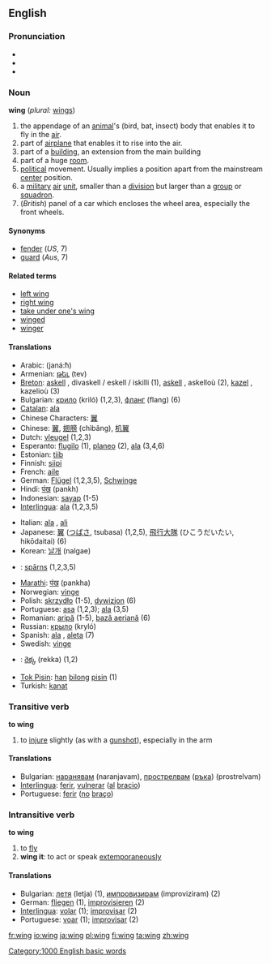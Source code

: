 ==English==
===Pronunciation===
*{{AHD|wĭng}}
*{{IPA|/wɪŋ/}}
*{{SAMPA|/wIN/}}

===Noun===
'''wing''' (''plural:'' [[wings]])

#the appendage of an [[animal]]'s (bird, bat, insect) body that enables it to fly in the [[air]].
#part of [[airplane]] that enables it to rise into the air.
#part of a [[building]], an extension from the main building
#part of a huge [[room]].
#[[political]] movement. Usually implies a position apart from the mainstream [[center]] position.
#a [[military]] [[air]] [[unit]], smaller than a [[division]] but larger than a [[group]] or [[squadron]].
#(''British'') panel of a car which encloses the wheel area, especially the front wheels.

==== Synonyms ====
*[[fender]] (''US'', 7)
*[[guard]] (''Aus'', 7)

==== Related terms ====
*[[left wing]]
*[[right wing]]
*[[take under one's wing]]
*[[winged]]
*[[winger]]

====Translations====
{{top}}
*Arabic: {{ARchar|[[جناح|جَنَاح]]}} (janá:ħ)
*Armenian: [[թեւ]] (tev)
*[[Breton]]: [[askell]] {{f}}, divaskell / eskell / iskilli {{p}} (1), [[askell]] {{f}}, askelloù {{p}} (2), [[kazel]] {{f}}, kazelioù {{p}} (3)
*Bulgarian: [[крило]] (kriló) {{n}} (1,2,3), [[фланг]] (flang) {{m}} (6)
*[[Catalan]]: [[ala]] {{f}}
*Chinese Characters: [[翼]]
*Chinese: [[翼]], [[翅膀]] (chìbǎng), [[机翼]]
*Dutch: [[vleugel]] {{m}} (1,2,3)
*Esperanto: [[flugilo]] (1), [[planeo]] (2), [[ala]] (3,4,6)
*Estonian: [[tiib]]
*Finnish: [[siipi]]
*French: [[aile]] {{f}}
*German: [[Flügel]] {{m}} (1,2,3,5), [[Schwinge]]
*Hindi: [[पंख]] (pankh)
*Indonesian: [[sayap]] (1-5)
*[[Interlingua]]: [[ala]] (1,2,3,5)
{{mid}}
*Italian: [[ala]] {{f}}, [[ali]] {{p}}
*Japanese: [[翼]] ([[つばさ]], tsubasa) (1,2,5), [[飛行大隊]] (ひこうだいたい, hikōdaitai) (6)
*Korean: [[날개]] (nalgae)
*{{lv}}: [[spārns]] {{m}} {{s}} (1,2,3,5)
*[[Marathi]]: [[पंख]] (pankha)
*Norwegian: [[vinge]] {{c}}
*Polish: [[skrzydło]] {{n}} (1-5), [[dywizjon]] {{m}} (6)
*Portuguese: [[asa]] {{f}} (1,2,3); [[ala]] {{f}} (3,5)
*Romanian: [[aripă]] {{f}} (1-5), [[bază aeriană]] (6)
*Russian: [[крыло]] (kryló) {{n}}
*Spanish: [[ala]] {{f}}, [[aleta]] {{f}} (7)
*Swedish: [[vinge]]
*{{te}}: [[రెక్క]] (rekka) (1,2)
*[[Tok Pisin]]: [[han]] [[bilong]] [[pisin]] (1)
*Turkish: [[kanat]]
{{bottom}}

===Transitive verb===
'''to wing'''

# to [[injure]] slightly (as with a [[gunshot]]), especially in the arm

====Translations====
*Bulgarian: [[наранявам]] (naranjavam), [[прострелвам]] ([[ръка]]) (prostrelvam)
*[[Interlingua]]: [[ferir]], [[vulnerar]] ([[al]] [[bracio]])
*Portuguese: [[ferir]] ([[no#Portuguese|no]] [[braço]])

===Intransitive verb===
'''to wing'''

# to [[fly]]
# '''wing it''': to act or speak [[extemporaneous]]ly

====Translations====
*Bulgarian: [[летя]] (letja) (1), [[импровизирам]] (improviziram) (2)
*German: [[fliegen]] (1), [[improvisieren]] (2)
*[[Interlingua]]: [[volar]] (1); [[improvisar]] (2)
*Portuguese: [[voar]] (1); [[improvisar]] (2)

[[Category:1000 English basic words]]

[[fr:wing]]
[[io:wing]]
[[ja:wing]]
[[pl:wing]]
[[fi:wing]]
[[ta:wing]]
[[zh:wing]]